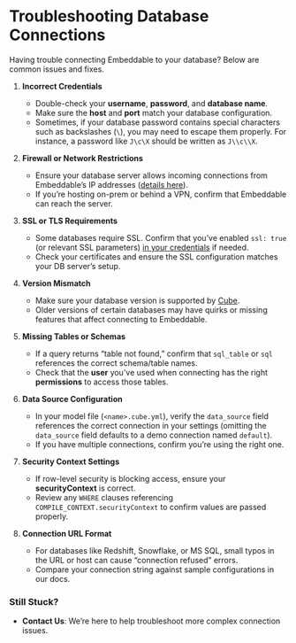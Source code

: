 # Troubleshooting Database Connections

Having trouble connecting Embeddable to your database? Below are common issues and fixes.

1. **Incorrect Credentials**
    - Double-check your **username**, **password**, and **database name**.  
    - Make sure the **host** and **port** match your database configuration.
    - Sometimes, if your database password contains special characters such as backslashes (`\`), you may need to escape them properly. For instance, a password like `J\c\X` should be written as `J\\c\\X`.

2. **Firewall or Network Restrictions** 
    - Ensure your database server allows incoming connections from Embeddable’s IP addresses ([details here](/deployment/deployment-regions#ips-to-whitelist)).  
    - If you’re hosting on-prem or behind a VPN, confirm that Embeddable can reach the server.

3. **SSL or TLS Requirements**  
   - Some databases require SSL. Confirm that you’ve enabled `ssl: true` (or relevant SSL parameters) [in your credentials](./credentials) if needed.  
   - Check your certificates and ensure the SSL configuration matches your DB server’s setup.

4. **Version Mismatch**  
   - Make sure your database version is supported by [Cube](https://cube.dev/docs/product/configuration/data-sources). 
   - Older versions of certain databases may have quirks or missing features that affect connecting to Embeddable.

5. **Missing Tables or Schemas**  
   - If a query returns “table not found,” confirm that `sql_table` or `sql` references the correct schema/table names.  
   - Check that the **user** you've used when connecting has the right **permissions** to access those tables.

6. **Data Source Configuration**  
   - In your model file (`<name>.cube.yml`), verify the `data_source` field references the correct connection in your settings (omitting the `data_source` field defaults to a demo connection named `default`).
   - If you have multiple connections, confirm you’re using the right one.

7. **Security Context Settings**  
   - If row-level security is blocking access, ensure your **securityContext** is correct.  
   - Review any `WHERE` clauses referencing `COMPILE_CONTEXT.securityContext` to confirm values are passed properly.

8. **Connection URL Format**  
   - For databases like Redshift, Snowflake, or MS SQL, small typos in the URL or host can cause “connection refused” errors.  
   - Compare your connection string against sample configurations in our docs.

### Still Stuck?

- **Contact Us**: We’re here to help troubleshoot more complex connection issues.